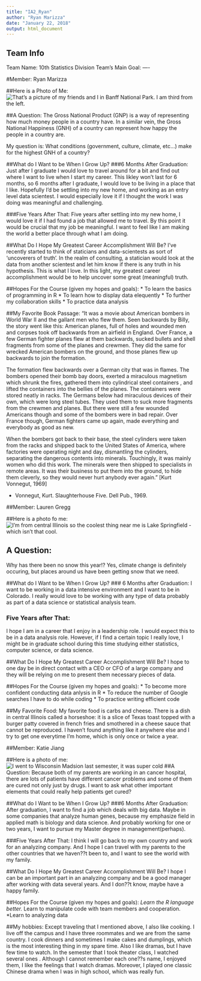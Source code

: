 ```yaml
---
title: "IA2_Ryan"
author: "Ryan Marizza"
date: "January 22, 2018"
output: html_document
---
```


## Team Info
Team Name: 10th Statistics Division
Team's Main Goal: ----

#Member: Ryan Marizza  

##Here is a Photo of Me:
![That's a picture of my friends and I in Banff National Park. I am third from the left.](https://scontent-ort2-2.xx.fbcdn.net/v/t31.0-8/11707707_10207358605190076_4488943470225841164_o.jpg?oh=fa6437f2261ce832b5ac4f555690a2c0&oe=5AEEE1EE)

##A Question:
The Gross National Product (GNP) is a way of representing how much money people in a country have. In a similar vein, the Gross National Happiness (GNH) of a country can represent how happy the people in a country are. 

My question is: What conditions (government, culture, climate, etc...) make for the highest GNH of a country?

##What do I Want to be When I Grow Up?
###6 Months After Graduation:
  Just after I graduate I would love to travel around for a bit and find out where I want to live when I start my career. This likley won't last for 6 months, so 6 months after I graduate, I would love to be living in a place that I like. Hopefully I'd be settling into my new home, and working as an entry level data scientest. I would especially love it if I thought the work I was doing was meaningful and challenging. 
  
###Five Years After That:
  Five years after settling into my new home, I would love it if I had found a job that allowed me to travel. By this point it would be crucial that my job be meaningful. I want to feel like I am making the world a better place through what I am doing.

##What Do I Hope My Greatest Career Accomplishment Will Be?
I've recently started to think of staticians and data-scientests as sort of 'uncoverers of truth'. In the realm of consulting, a statician would look at the data from another scientest and let him know if there is any truth in his hypothesis. This is what I love. In this light, my greatest career accomplishment would be to help uncover some great (meaningful) truth.

##Hopes For the Course (given my hopes and goals):
* To learn the basics of programming in R
* To learn how to display data elequently 
* To further my collaboration skills
* To practice data analysis

##My Favorite Book Passage:
"It was a movie about American bombers in World War II and the gallant men who flew them. Seen backwards by Billy, the story went like this: American planes, full of holes and wounded men and corpses took off backwards from an airfield in England. Over France, a few German fighter planes flew at them backwards, sucked bullets and shell fragments from some of the planes and crewmen. They did the same for wrecked American bombers on the ground, and those planes flew up backwards to join the formation.

The formation flew backwards over a German city that was in flames. The bombers opened their bomb bay doors, exerted a miraculous magnetism which shrunk the fires, gathered them into cylindrical steel containers , and lifted the containers into the bellies of the planes. The containers were stored neatly in racks. The Germans below had miraculous devices of their own, which were long steel tubes. They used them to suck more fragments from the crewmen and planes. But there were still a few wounded Americans though and some of the bombers were in bad repair. Over France though, German fighters came up again, made everything and everybody as good as new.

When the bombers got back to their base, the steel cylinders were taken from the racks and shipped back to the United States of America, where factories were operating night and day, dismantling the cylinders, separating the dangerous contents into minerals. Touchingly, it was mainly women who did this work. The minerals were then shipped to specialists in remote areas. It was their business to put them into the ground, to hide them cleverly, so they would never hurt anybody ever again." [Kurt Vonnegut, 1969]

- Vonnegut, Kurt. Slaughterhouse Five. Dell Pub., 1969.



##Member: Lauren Gregg

##Here is a photo fo me: 
![I'm from central Illinois so the coolest thing near me is Lake Springfield - which isn't that cool.](https://scontent-ort2-2.xx.fbcdn.net/v/t1.0-9/26992576_2001907949826279_5829056724738314483_n.jpg?oh=e9b28330bfb08b1a73faa370aad5795e&oe=5AEA8465)

## A Question: 
Why has there been no snow this year!? Yes, climate change is definitely occuring, but places around us have been getting snow that we need.

##What do I Want to be When I Grow Up?
### 6 Months after Graduation:
I want to be working in a data intensive environment and I want to be in Colorado. I really would love to be working with any type of data probably as part of a data science or statistical analysis team. 

### Five Years after That:
I hope I am in a career that I enjoy in a leadership role. I would expect this to be in a data analysis role. However, if I find a certain topic I really love, I might be in graduate school during this time studying either statistics, computer science, or data science. 

##What Do I Hope My Greatest Career Accomplishment Will Be?
I hope to one day be in direct contact with a CEO or CFO of a large company and they will be relying on me to present them necessary pieces of data. 

##Hopes For the Course (given my hopes and goals):
* To become more confident conducting data anlysis in R
* To reduce the number of Google searches I have to do while coding
* To practice writing efficient code

##My Favorite Food:
My favorite food is carbs and cheese. There is a dish in central Illinois called a horseshoe: it is a slice of Texas toast topped with a burger patty covered in french fries and smothered in a cheese sauce that cannot be reproduced. I haven't found anything like it anywhere else and I try to get one everytime I'm home, which is only once or twice a year. 


##Member: Katie Jiang

##Here is a photo of me:
![I went to Wisconsin Madsion last semester, it was super cold ](/APPM2720/10th-Statistics-Division/katie.jpg)
##A Question:
  Because both of my parents are working in an cancer hospital, there are lots of patients have different cancer problems and some of them are cured not only just by drugs. I want to ask what other important elements that could really help patients get cured?

##What do I Want to be When I Grow Up?
###6 Months After Graduation:
  After graduation, I want to find a job which deals with big data. Maybe in some companies that analyze human genes, because my emphasize field in applied math is biology and data science. And probably working for one or two years, I want to pursue my Master degree in management(perhaps).

###Five Years After That:
  I think I will go back to my own country and work for an analyzing company. And I hope I can travel with my parents to the other countries that we haven??t been to, and I want to see the world with my family.

##What Do I Hope My Greatest Career Accomplishment Will Be?
  I hope I can be an important part in an analyzing company and be a good manager after working with data several years. And I don??t know, maybe have a happy family.

##Hopes For the Course (given my hopes and goals):
*Learn the R language better.
*Learn to manipulate code with team members and cooperation.
*Learn to analyzing data

##My hobbies:
Except traveling that I mentioned above, I also like cooking. I live off the campus and I have three roommates and we are from the same country. I cook dinners and sometimes I make cakes and dumplings, which is the most interesting thing in my spare time.
Also I like dramas, but I have few time to watch. In the semester that I took theater class, I watched several ones . Although I cannot remember each one??s name, I enjoyed them, I like the feelings that I watch dramas. Moreover, I played one classic Chinese drama when I was in high school, which was really fun.
